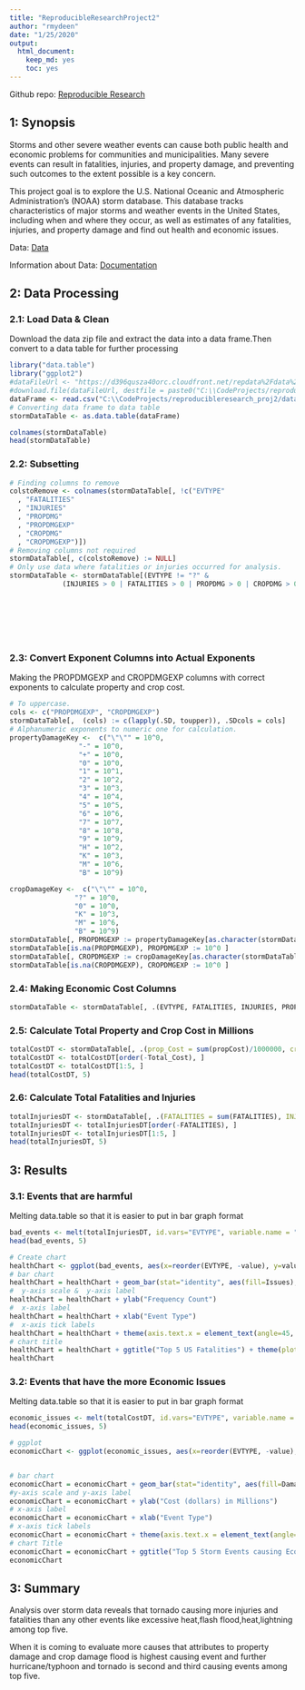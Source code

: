 ```yaml
---
title: "ReproducibleResearchProject2"
author: "rmydeen"
date: "1/25/2020"
output: 
  html_document: 
    keep_md: yes
    toc: yes
---
```

Github repo: [Reproducible Research](https://github.com/rabeekraja/reproducibleresearch_proj2)

## 1: Synopsis

Storms and other severe weather events can cause both public health and economic problems for communities and municipalities. Many severe events can result in fatalities, injuries, and property damage, and preventing such outcomes to the extent possible is a key concern.

This project goal is to explore the U.S. National Oceanic and Atmospheric Administration's (NOAA) storm database. This database tracks characteristics of major storms and weather events in the United States, including when and where they occur, as well as estimates of any fatalities, injuries, and property damage and find out health and economic issues.

Data:
[Data](https://d396qusza40orc.cloudfront.net/repdata%2Fdata%2FStormData.csv.bz)

Information about Data: [Documentation](https://d396qusza40orc.cloudfront.net/repdata%2Fpeer2_doc%2Fpd01016005curr.pdf)

## 2: Data Processing

### 2.1: Load Data & Clean

Download the  data zip file and extract the data into a data frame.Then convert to a data table for further processing
```r
library("data.table")
library("ggplot2")
#dataFileUrl <- "https://d396qusza40orc.cloudfront.net/repdata%2Fdata%2FStormData.csv.bz2"
#download.file(dataFileUrl, destfile = paste0("C:\\CodeProjects/reproducibleresearch_proj2/data", '/repdata%2Fdata%2FStormData.csv.bz2'))
dataFrame <- read.csv("C:\\CodeProjects/reproducibleresearch_proj2/data/repdata%2Fdata%2FStormData.csv.bz2")
# Converting data frame to data table
stormDataTable <- as.data.table(dataFrame)

colnames(stormDataTable)
head(stormDataTable)
```

### 2.2: Subsetting
 
```r
# Finding columns to remove
colstoRemove <- colnames(stormDataTable[, !c("EVTYPE"
  , "FATALITIES"
  , "INJURIES"
  , "PROPDMG"
  , "PROPDMGEXP"
  , "CROPDMG"
  , "CROPDMGEXP")])
# Removing columns not required
stormDataTable[, c(colstoRemove) := NULL]
# Only use data where fatalities or injuries occurred for analysis.  
stormDataTable <- stormDataTable[(EVTYPE != "?" & 
             (INJURIES > 0 | FATALITIES > 0 | PROPDMG > 0 | CROPDMG > 0)), c("EVTYPE"
                                                                            , "FATALITIES"
                                                                            , "INJURIES"
                                                                            , "PROPDMG"
                                                                            , "PROPDMGEXP"
                                                                            , "CROPDMG"
                                                                            , "CROPDMGEXP") ]
```

### 2.3: Convert Exponent Columns into Actual Exponents

Making the PROPDMGEXP and CROPDMGEXP columns with correct exponents  to calculate property and crop cost.
```r
# To uppercase.
cols <- c("PROPDMGEXP", "CROPDMGEXP")
stormDataTable[,  (cols) := c(lapply(.SD, toupper)), .SDcols = cols]
# Alphanumeric exponents to numeric one for calculation.
propertyDamageKey <-  c("\"\"" = 10^0,
                 "-" = 10^0, 
                 "+" = 10^0,
                 "0" = 10^0,
                 "1" = 10^1,
                 "2" = 10^2,
                 "3" = 10^3,
                 "4" = 10^4,
                 "5" = 10^5,
                 "6" = 10^6,
                 "7" = 10^7,
                 "8" = 10^8,
                 "9" = 10^9,
                 "H" = 10^2,
                 "K" = 10^3,
                 "M" = 10^6,
                 "B" = 10^9)

cropDamageKey <-  c("\"\"" = 10^0,
                "?" = 10^0, 
                "0" = 10^0,
                "K" = 10^3,
                "M" = 10^6,
                "B" = 10^9)
stormDataTable[, PROPDMGEXP := propertyDamageKey[as.character(stormDataTable[,PROPDMGEXP])]]
stormDataTable[is.na(PROPDMGEXP), PROPDMGEXP := 10^0 ]
stormDataTable[, CROPDMGEXP := cropDamageKey[as.character(stormDataTable[,CROPDMGEXP])] ]
stormDataTable[is.na(CROPDMGEXP), CROPDMGEXP := 10^0 ]
```

### 2.4: Making Economic Cost Columns

```r
stormDataTable <- stormDataTable[, .(EVTYPE, FATALITIES, INJURIES, PROPDMG, PROPDMGEXP, propCost = PROPDMG * PROPDMGEXP, CROPDMG, CROPDMGEXP, cropCost = CROPDMG * CROPDMGEXP)]
```

### 2.5: Calculate Total Property and Crop Cost in Millions

```r
totalCostDT <- stormDataTable[, .(prop_Cost = sum(propCost)/1000000, crop_Cost = sum(cropCost)/1000000, Total_Cost = sum(propCost)/1000000 + sum(cropCost)/1000000), by = .(EVTYPE)]
totalCostDT <- totalCostDT[order(-Total_Cost), ]
totalCostDT <- totalCostDT[1:5, ]
head(totalCostDT, 5)
```

### 2.6: Calculate Total Fatalities and Injuries

```r
totalInjuriesDT <- stormDataTable[, .(FATALITIES = sum(FATALITIES), INJURIES = sum(INJURIES), totals = sum(FATALITIES) + sum(INJURIES)), by = .(EVTYPE)]
totalInjuriesDT <- totalInjuriesDT[order(-FATALITIES), ]
totalInjuriesDT <- totalInjuriesDT[1:5, ]
head(totalInjuriesDT, 5)
```

## 3: Results

### 3.1: Events that are harmful

Melting data.table so that it is easier to put in bar graph format 
```r
bad_events <- melt(totalInjuriesDT, id.vars="EVTYPE", variable.name = "Issues")
head(bad_events, 5)
```

```r
# Create chart
healthChart <- ggplot(bad_events, aes(x=reorder(EVTYPE, -value), y=value))
# bar chart
healthChart = healthChart + geom_bar(stat="identity", aes(fill=Issues), position="dodge")
#  y-axis scale &  y-axis label
healthChart = healthChart + ylab("Frequency Count") 
#  x-axis label
healthChart = healthChart + xlab("Event Type") 
#  x-axis tick labels 
healthChart = healthChart + theme(axis.text.x = element_text(angle=45, hjust=1))
# chart title
healthChart = healthChart + ggtitle("Top 5 US Fatalities") + theme(plot.title = element_text(hjust = 0.5))+coord_flip()
healthChart
```

### 3.2: Events that have the more Economic Issues

Melting data.table so that it is easier to put in bar graph format 
```r
economic_issues <- melt(totalCostDT, id.vars="EVTYPE", variable.name = "Damages")
head(economic_issues, 5)
```

```r
# ggplot 
economicChart <- ggplot(economic_issues, aes(x=reorder(EVTYPE, -value), y=value),fill=EVTYPE)


# bar chart
economicChart = economicChart + geom_bar(stat="identity", aes(fill=Damages), position="dodge")
#y-axis scale and y-axis label
economicChart = economicChart + ylab("Cost (dollars) in Millions") 
# x-axis label
economicChart = economicChart + xlab("Event Type") 
# x-axis tick labels 
economicChart = economicChart + theme(axis.text.x = element_text(angle=45, hjust=1))
# chart Title
economicChart = economicChart + ggtitle("Top 5 Storm Events causing Economic Issues") + theme(plot.title = element_text(hjust = 0.5))+coord_flip()
economicChart
```

## 3: Summary
Analysis over storm data reveals that tornado causing more injuries and fatalities than any other events like excessive heat,flash flood,heat,lightning among top five.

When it is coming to evaluate more causes that attributes to property damage and crop damage flood is highest causing event and further hurricane/typhoon and tornado is second and third causing events among top five.


